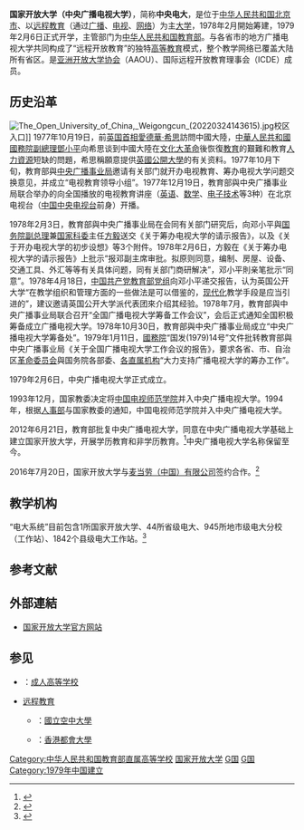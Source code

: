 {{Infobox university
| 名称 = 国家开放大学<br>（中央广播电视大学）
| 外文名 = The Open University of China
| 图像 = The Open University of China.jpg
| 图像说明 = 夕阳下的国家开放大学
| 校训 = 自强 求知 有为
| 建校 = 1978年
| 闭校 = 
| 复办 = 
| 校庆日 = 
| 类型 = 公立高等学校
| 校长 = 荆德刚
| 院长 = 
| 书记 = 荆德刚
| 教师 = 
| 职工 = 
| 学生 = 
| 地址 = {{PRC}}[[北京市|北京市]][[海淀区|海淀区]][[复兴路_(北京)|复兴路]]75号
| 校园环境 = 
| 面积 = 
| 代表色 = 
| 隶属 = [[中华人民共和国教育部|中华人民共和国教育部]]
| 邮编 = 
| 电话 = 
| 网站 = {{URL|http://www.ouchn.edu.cn}}
| 标志 = The_Open_University_of_China_LOGO.png
| 脚注 = 
}} 
'''国家开放大学（中央广播电视大学）'''，简称'''中央电大'''，是位于[[中华人民共和国|中华人民共和国]][[北京市|北京市]]、以[[遙距教育|远程教育]]（通过[[广播|广播]]、[[电视|电视]]、[[互联网|网络]]）为主[[大学|大学]]，1978年2月開始筹建，1979年2月6日正式开学，主管部门为[[中华人民共和国教育部|中华人民共和国教育部]]。与各省市的地方广播电视大学共同构成了“远程开放教育”的独特[[高等教育|高等教育]]模式，整个教学网络已覆盖大陆所有省区。是[[亚洲开放大学协会|亚洲开放大学协会]]（AAOU）、国际远程开放教育理事会（ICDE）成员。

== 历史沿革 ==
[[File:The_Open_University_of_China,_Weigongcun_(20220324143615).jpg|thumb]]校区入口]]
1977年10月19日，前[[英国首相|英国首相]][[愛德華·希思|愛德華·希思]]訪問中國大陸，[[中華人民共和國國務院副總理|中華人民共和國國務院副總理]][[鄧小平|鄧小平]]向希思谈到中國大陸在[[文化大革命|文化大革命]]後恢復[[教育|教育]]的艱難和教育[[人力資源|人力資源]]短缺的問題，希思稱願意提供[[開放大學|英國公開大學]]的有关资料。1977年10月下旬，教育部與[[中华人民共和国广播电影电视部|中央广播事业局]]邀请有关部门就开办电视教育、筹办电视大学问题交换意见，并成立“电视教育领导小组”。1977年12月19日，教育部與中央广播事业局联合举办的向全国播放的电视教育讲座（[[英语|英语]]、[[数学|数学]]、[[电子技术|电子技术]]等3种）在北京电视台（[[中国中央电视台|中国中央电视台]]前身）开播。

1978年2月3日，教育部與中央广播事业局在会同有关部门研究后，向邓小平與[[中华人民共和国国务院副总理|国务院副总理]]兼[[中华人民共和国科学技术部|国家科委]]主任[[方毅|方毅]]送交《关于筹办电视大学的请示报告》，以及《关于开办电视大学的初步设想》等3个附件。1978年2月6日，方毅在《关于筹办电视大学的请示报告》上批示“报邓副主席审批。拟原则同意，编制、房屋、设备、交通工具、外汇等等有关具体问题，同有关部门商研解决”，邓小平則亲笔批示“同意”。1978年4月18日，[[中国共产党教育部党组|中国共产党教育部党组]]向邓小平递交报告，认为英国公开大学“在教学组织和管理方面的一些做法是可以借鉴的，[[现代化|现代化]]教学手段是应当引进的”，建议邀请英国公开大学派代表团來介绍其经验。1978年7月，教育部與中央广播事业局联合召开“全国广播电视大学筹备工作会议”，会后正式通知全国积极筹备成立广播电视大学。1978年10月30日，教育部與中央广播事业局成立“中央广播电视大学筹备处”。1979年1月11日，[[中华人民共和国国务院|國務院]]“国发(1979)14号”文件批转教育部與中央广播事业局《关于全国广播电视大学工作会议的报告》，要求各省、市、自治区[[革命委员会_(文革)|革命委员会]]與国务院各部委、[[国务院直属机构|各直属机构]]“大力支持广播电视大学的筹办工作”。

1979年2月6日，中央广播电视大学正式成立。

1993年12月，国家教委决定将[[中国电视师范学院|中国电视师范学院]]并入中央广播电视大学。1994年，根据[[中华人民共和国人事部|人事部]]与国家教委的通知，中国电视师范学院并入中央广播电视大学。

2012年6月21日，教育部批复中央广播电视大学，同意在中央广播电视大学基础上建立国家开放大学，开展学历教育和非学历教育。<ref>{{Cite web|title=教育部关于同意在中央广播电视大学基础上建立国家开放大学的批复|url=http://old.moe.gov.cn//publicfiles/business/htmlfiles/moe/s181/201207/xxgk_138826.html|accessdate=2018-06-26|date=2012-06-21|publisher=中华人民共和国教育部|archive-date=2018-06-26|archive-url=https://web.archive.org/web/20180626111550/http://old.moe.gov.cn//publicfiles/business/htmlfiles/moe/s181/201207/xxgk_138826.html|dead-url=no}}</ref>中央广播电视大学名称保留至今。

2016年7月20日，国家开放大学与[[麦当劳|麦当劳（中国）有限公司]]签约合作。<ref>{{Cite web|title=国家开放大学与麦当劳（中国）签署合作协议|url=http://www.ouchn.edu.cn/News/ArticleDetail.aspx?ArticleId=546652ff-0d25-464a-bcff-6763aea69fc3&ArticleType=2|accessdate=2018-06-26|date=2016-07-20|publisher=国家开放大学|archive-date=2018-06-26|archive-url=https://web.archive.org/web/20180626111205/http://www.ouchn.edu.cn/News/ArticleDetail.aspx?ArticleId=546652ff-0d25-464a-bcff-6763aea69fc3&ArticleType=2|dead-url=no}}</ref>

== 教学机构 ==
“电大系统”目前包含1所国家开放大学、44所省级电大、945所地市级电大分校（工作站）、1842个县级电大工作站。<ref>{{Cite web|title=广播电视大学系统|url=http://www.crtvu.edu.cn/topicpage/xitong/jianjie.html|accessdate=2018-06-26|publisher=中央广播电视大学|archiveurl=https://archive.today/20121201220348/http://www.crtvu.edu.cn/topicpage/xitong/jianjie.html|archivedate=2012-12-01|dead-url=yes}}</ref>

== 参考文献 ==
{{Reflist|30em}}

== 外部連結 ==
* [http://www.ouchn.edu.cn 国家开放大学官方网站]{{Wayback|url=http://www.ouchn.edu.cn/ |date=20150610050218 }}

== 参见 ==
{{Portal box|中华人民共和国|北京|大学}}
* {{PRC}}：[[成人高等学校|成人高等学校]]
*[[遙距教育|远程教育]]
**{{ROC}}：[[國立空中大學|國立空中大學]]
**{{HKG}}：[[香港都會大學|香港都會大學]]

{{中央部属高校}}
{{北京高等院校}}

[[Category:中华人民共和国教育部直属高等学校|Category:中华人民共和国教育部直属高等学校]]
[[Category:国家开放大学|]]
[[Category:北京高等院校|G国]]
[[Category:1979年創建的教育機構|G国]]
[[Category:1979年中国建立|Category:1979年中国建立]]